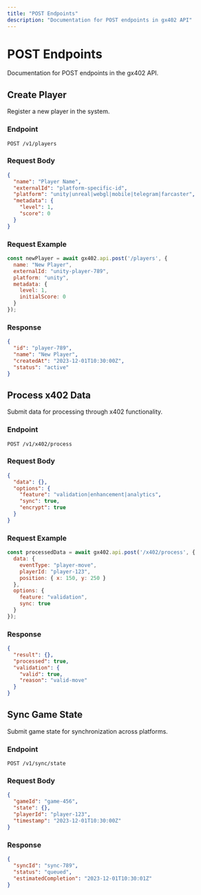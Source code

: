 ```yaml
---
title: "POST Endpoints"
description: "Documentation for POST endpoints in gx402 API"
---
```


# POST Endpoints

Documentation for POST endpoints in the gx402 API.

## Create Player

Register a new player in the system.

### Endpoint
```
POST /v1/players
```

### Request Body
```json
{
  "name": "Player Name",
  "externalId": "platform-specific-id",
  "platform": "unity|unreal|webgl|mobile|telegram|farcaster",
  "metadata": {
    "level": 1,
    "score": 0
  }
}
```

### Request Example
```javascript
const newPlayer = await gx402.api.post('/players', {
  name: "New Player",
  externalId: "unity-player-789",
  platform: "unity",
  metadata: {
    level: 1,
    initialScore: 0
  }
});
```

### Response
```json
{
  "id": "player-789",
  "name": "New Player",
  "createdAt": "2023-12-01T10:30:00Z",
  "status": "active"
}
```

## Process x402 Data

Submit data for processing through x402 functionality.

### Endpoint
```
POST /v1/x402/process
```

### Request Body
```json
{
  "data": {},
  "options": {
    "feature": "validation|enhancement|analytics",
    "sync": true,
    "encrypt": true
  }
}
```

### Request Example
```javascript
const processedData = await gx402.api.post('/x402/process', {
  data: {
    eventType: "player-move",
    playerId: "player-123",
    position: { x: 150, y: 250 }
  },
  options: {
    feature: "validation",
    sync: true
  }
});
```

### Response
```json
{
  "result": {},
  "processed": true,
  "validation": {
    "valid": true,
    "reason": "valid-move"
  }
}
```

## Sync Game State

Submit game state for synchronization across platforms.

### Endpoint
```
POST /v1/sync/state
```

### Request Body
```json
{
  "gameId": "game-456",
  "state": {},
  "playerId": "player-123",
  "timestamp": "2023-12-01T10:30:00Z"
}
```

### Response
```json
{
  "syncId": "sync-789",
  "status": "queued",
  "estimatedCompletion": "2023-12-01T10:30:01Z"
}
```